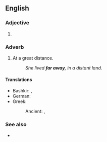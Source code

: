 {{also|faraway}}

==English==

===Adjective===
{{en-adj|-}}

# {{alternative spelling of|faraway|lang=en}}

===Adverb===
{{en-adv|farther away|sup=farthest away}}

# At a great distance.
#: ''She lived '''far away''', in a distant land.''

====Translations====
{{checktrans-top}}
* Bashkir: {{t|ba|алыҫ|sc=Cyrl}}, {{t|ba|йыраҡ|sc=Cyrl}}
* German: {{t|de|weit weg}}
* Greek:
*: Ancient: {{t|grc|πόρρω}}, {{t|grc|τῆλε}}
{{trans-mid}}
{{trans-bottom}}

===See also===
* {{l|en|far and away}}